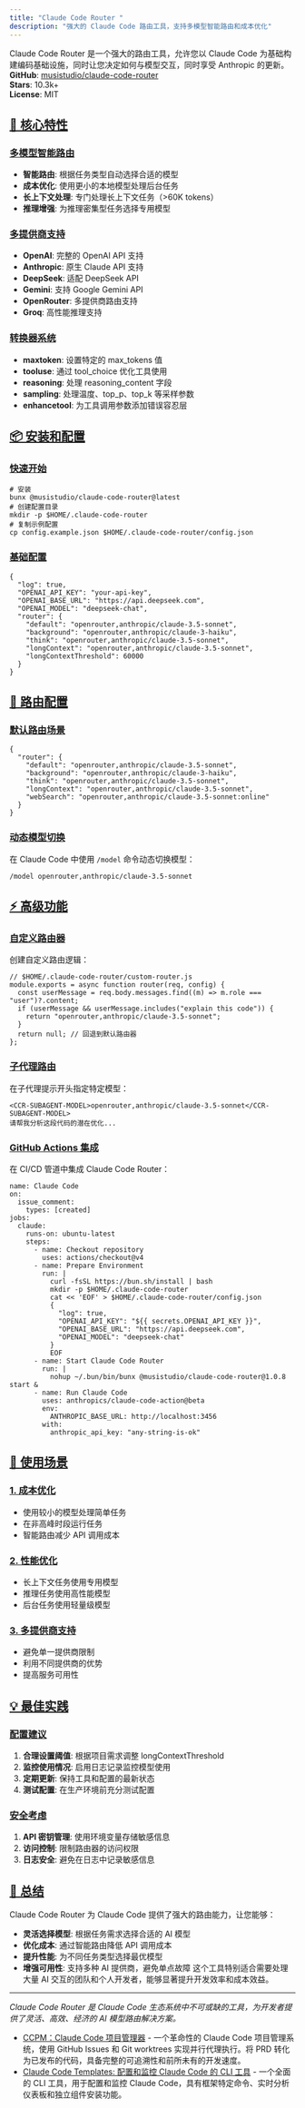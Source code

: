 ```yaml
---
title: "Claude Code Router "
description: "强大的 Claude Code 路由工具，支持多模型智能路由和成本优化"
---
```

Claude Code Router 是一个强大的路由工具，允许您以 Claude Code 为基础构建编码基础设施，同时让您决定如何与模型交互，同时享受 Anthropic 的更新。
**GitHub**: [musistudio/claude-code-router](https://github.com/musistudio/claude-code-router)  
**Stars**: 10.3k+  
**License**: MIT
## [🚀 核心特性](#-核心特性)
### [多模型智能路由](#多模型智能路由)
*   **智能路由**: 根据任务类型自动选择合适的模型
*   **成本优化**: 使用更小的本地模型处理后台任务
*   **长上下文处理**: 专门处理长上下文任务（>60K tokens）
*   **推理增强**: 为推理密集型任务选择专用模型
### [多提供商支持](#多提供商支持)
*   **OpenAI**: 完整的 OpenAI API 支持
*   **Anthropic**: 原生 Claude API 支持
*   **DeepSeek**: 适配 DeepSeek API
*   **Gemini**: 支持 Google Gemini API
*   **OpenRouter**: 多提供商路由支持
*   **Groq**: 高性能推理支持
### [转换器系统](#转换器系统)
*   **maxtoken**: 设置特定的 max\_tokens 值
*   **tooluse**: 通过 tool\_choice 优化工具使用
*   **reasoning**: 处理 reasoning\_content 字段
*   **sampling**: 处理温度、top\_p、top\_k 等采样参数
*   **enhancetool**: 为工具调用参数添加错误容忍层
## [📦 安装和配置](#-安装和配置)
### [快速开始](#快速开始)
```
# 安装
bunx @musistudio/claude-code-router@latest
# 创建配置目录
mkdir -p $HOME/.claude-code-router
# 复制示例配置
cp config.example.json $HOME/.claude-code-router/config.json
```
### [基础配置](#基础配置)
```
{
  "log": true,
  "OPENAI_API_KEY": "your-api-key",
  "OPENAI_BASE_URL": "https://api.deepseek.com",
  "OPENAI_MODEL": "deepseek-chat",
  "router": {
    "default": "openrouter,anthropic/claude-3.5-sonnet",
    "background": "openrouter,anthropic/claude-3-haiku",
    "think": "openrouter,anthropic/claude-3.5-sonnet",
    "longContext": "openrouter,anthropic/claude-3.5-sonnet",
    "longContextThreshold": 60000
  }
}
```
## [🔧 路由配置](#-路由配置)
### [默认路由场景](#默认路由场景)
```
{
  "router": {
    "default": "openrouter,anthropic/claude-3.5-sonnet",
    "background": "openrouter,anthropic/claude-3-haiku",
    "think": "openrouter,anthropic/claude-3.5-sonnet",
    "longContext": "openrouter,anthropic/claude-3.5-sonnet",
    "webSearch": "openrouter,anthropic/claude-3.5-sonnet:online"
  }
}
```
### [动态模型切换](#动态模型切换)
在 Claude Code 中使用 `/model` 命令动态切换模型：
```
/model openrouter,anthropic/claude-3.5-sonnet
```
## [⚡ 高级功能](#-高级功能)
### [自定义路由器](#自定义路由器)
创建自定义路由逻辑：
```
// $HOME/.claude-code-router/custom-router.js
module.exports = async function router(req, config) {
  const userMessage = req.body.messages.find((m) => m.role === "user")?.content;
  if (userMessage && userMessage.includes("explain this code")) {
    return "openrouter,anthropic/claude-3.5-sonnet";
  }
  return null; // 回退到默认路由器
};
```
### [子代理路由](#子代理路由)
在子代理提示开头指定特定模型：
```
<CCR-SUBAGENT-MODEL>openrouter,anthropic/claude-3.5-sonnet</CCR-SUBAGENT-MODEL>
请帮我分析这段代码的潜在优化...
```
### [GitHub Actions 集成](#github-actions-集成)
在 CI/CD 管道中集成 Claude Code Router：
```
name: Claude Code
on:
  issue_comment:
    types: [created]
jobs:
  claude:
    runs-on: ubuntu-latest
    steps:
      - name: Checkout repository
        uses: actions/checkout@v4
      - name: Prepare Environment
        run: |
          curl -fsSL https://bun.sh/install | bash
          mkdir -p $HOME/.claude-code-router
          cat << 'EOF' > $HOME/.claude-code-router/config.json
          {
            "log": true,
            "OPENAI_API_KEY": "${{ secrets.OPENAI_API_KEY }}",
            "OPENAI_BASE_URL": "https://api.deepseek.com",
            "OPENAI_MODEL": "deepseek-chat"
          }
          EOF
      - name: Start Claude Code Router
        run: |
          nohup ~/.bun/bin/bunx @musistudio/claude-code-router@1.0.8 start &
      - name: Run Claude Code
        uses: anthropics/claude-code-action@beta
        env:
          ANTHROPIC_BASE_URL: http://localhost:3456
        with:
          anthropic_api_key: "any-string-is-ok"
```
## [🎯 使用场景](#-使用场景)
### [1\. 成本优化](#1-成本优化)
*   使用较小的模型处理简单任务
*   在非高峰时段运行任务
*   智能路由减少 API 调用成本
### [2\. 性能优化](#2-性能优化)
*   长上下文任务使用专用模型
*   推理任务使用高性能模型
*   后台任务使用轻量级模型
### [3\. 多提供商支持](#3-多提供商支持)
*   避免单一提供商限制
*   利用不同提供商的优势
*   提高服务可用性
## [💡 最佳实践](#-最佳实践)
### [配置建议](#配置建议)
1.  **合理设置阈值**: 根据项目需求调整 longContextThreshold
2.  **监控使用情况**: 启用日志记录监控模型使用
3.  **定期更新**: 保持工具和配置的最新状态
4.  **测试配置**: 在生产环境前充分测试配置
### [安全考虑](#安全考虑)
1.  **API 密钥管理**: 使用环境变量存储敏感信息
2.  **访问控制**: 限制路由器的访问权限
3.  **日志安全**: 避免在日志中记录敏感信息

## [📝 总结](#-总结)
Claude Code Router 为 Claude Code 提供了强大的路由能力，让您能够：
*   **灵活选择模型**: 根据任务需求选择合适的 AI 模型
*   **优化成本**: 通过智能路由降低 API 调用成本
*   **提升性能**: 为不同任务类型选择最优模型
*   **增强可用性**: 支持多种 AI 提供商，避免单点故障
这个工具特别适合需要处理大量 AI 交互的团队和个人开发者，能够显著提升开发效率和成本效益。
* * *
_Claude Code Router 是 Claude Code 生态系统中不可或缺的工具，为开发者提供了灵活、高效、经济的 AI 模型路由解决方案。_
- [CCPM：Claude Code 项目管理器](/docs/tools/ccpm-project-manager) - 一个革命性的 Claude Code 项目管理系统，使用 GitHub Issues 和 Git worktrees 实现并行代理执行。将 PRD 转化为已发布的代码，具备完整的可追溯性和前所未有的开发速度。
- [Claude Code Templates: 配置和监控 Claude Code 的 CLI 工具](/docs/tools/claude-code-templates) - 一个全面的 CLI 工具，用于配置和监控 Claude Code，具有框架特定命令、实时分析仪表板和独立组件安装功能。

